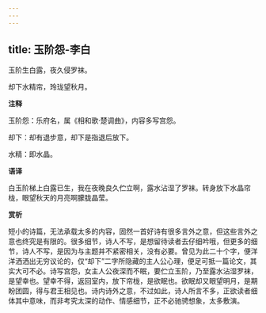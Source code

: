 ```yaml
---
---
---
```

title: 玉阶怨-李白
---

玉阶生白露，夜久侵罗袜。

却下水精帘，玲珑望秋月。

**注释**

玉阶怨：乐府名，属《相和歌·楚调曲》，内容多写宫怨。

却下：却有退步意，却下是指退后放下。

水精：即水晶。

**语译**

白玉阶梯上白露已生，我在夜晚良久伫立啊，露水沾湿了罗袜。转身放下水晶帘栊，眼望秋天的月亮啊朦胧晶莹。

**赏析**

短小的诗篇，无法承载太多的内容，固然一首好诗有很多言外之意，但这些言外之意也终究是有限的。很多细节，诗人不写，是想留待读者去仔细吟哦，但更多的细节，诗人不写，是因为与主题并不紧密相关，没有必要。曾见为此二十个字，便洋洋洒洒出无穷议论的，仅“却下”二字所隐藏的主人公心理，便足可抵一篇论文，其实大可不必。诗写宫怨，女主人公夜深而不眠，要伫立玉阶，乃至露水沾湿罗袜，是望幸也。望幸不得，返回室内，放下帘栊，是欲眠也。欲眠却又眼望明月，是期盼团圆，得与君王相见也。诗内诗外之意，不过如此，诗人所言不多，正欲读者细体其中意味，而非考究太深的动作、情感细节，正不必驰骋想象，太多敷演。